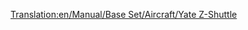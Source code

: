 [[Translation:en/Manual/Base Set/Aircraft/Yate Z-Shuttle]]

{{nl/Vliegtuig|Name=Yate Z-Shuttle
|Image=[[File:en/YateZ-Shuttle.png|Yate Z-Shuttle]]
|Cost=32.812 (65,624)
|Speed=947 km/h (592 MPH)
|Annual=4.190 (8,380)
|Designed=2018
|Lifespan=22
|Capacity=85 passagiers & 10 zakken post
|Description=Futuristisch vliegtuig, blijkbaar gebouwd door Yate/British Aerospace.
|Real-life=Fictief.
}}